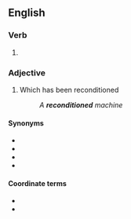 ==English==

===Verb===
{{head|en|verb form}}

# {{en-past of|recondition}}

===Adjective===
{{en-adj|-}}

# Which has been reconditioned
#: ''A '''reconditioned''' machine''

====Synonyms====
* {{l|en|reassembled}}
* {{l|en|rebuilt}}
* {{l|en|reconstructed}}
* {{l|en|remanufactured}}

====Coordinate terms====
* {{l|en|core charge}}
* {{l|en|core exchange}}